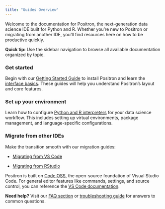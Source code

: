 ```yaml
---
title: "Guides Overview"
---
```


Welcome to the documentation for Positron, the next-generation data science IDE built for Python and R. Whether you're new to Positron or migrating from another IDE, you'll find resources here on how to be productive quickly.

::: {.callout-tip}
**Quick tip:** Use the sidebar navigation to browse all available documentation organized by topic.
:::

### Get started
Begin with our [Getting Started Guide](start.qmd) to install Positron and learn the [interface basics](layout.qmd). These guides will help you understand Positron's layout and core features.

### Set up your environment
Learn how to configure [Python and R interpreters](managing-interpreters.qmd) for your data science workflow. This includes setting up virtual environments, package management, and language-specific configurations.

### Migrate from other IDEs
Make the transition smooth with our migration guides:

- [Migrating from VS Code](migrate-vscode.qmd)

- [Migrating from RStudio](migrate-rstudio.qmd)


::: {.callout-note}
Positron is built on [Code OSS](https://github.com/microsoft/vscode), the open-source foundation of Visual Studio Code. For general editor features like commands, settings, and source control, you can reference the [VS Code documentation](https://code.visualstudio.com/docs).
:::

**Need help?** Visit our [FAQ section](faqs.qmd) or [troubleshooting guide](troubleshooting.qmd) for answers to common questions.